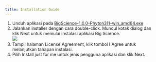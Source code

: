 ```yaml
---
title: Installation Guide
---
```


1. Unduh aplikasi pada [BigScience-1.0.0-Phyton311-win\_amd64.exe](https://drive.google.com/file/d/10meq9JbZs48QQpP2xH3jWBMR_aO7IsBg/view?usp=drive_link)
2. Jalankan installer dengan cara double-click. Muncul kotak dialog dan klik Next untuk memulai instalasi aplikasi Big Science. \
   ![](/img/conflu.png)
3. Tampil halaman License Agreement, klik tombol I Agree untuk melanjutkan tahapan instalasi. 
4. Pilih Install just for me untuk jenis pengguna aplikasi dan klik  Next.
